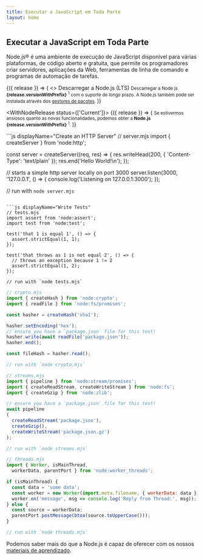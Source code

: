 ```yaml
---
title: Executar a JavaScript em Toda Parte
layout: home
---
```


<section>
<WithBadge section="index" />

<div>
  <h1 className="special">Executar a JavaScript em Toda Parte</h1>

  Node.js® é uma ambiente de execução de JavaScript disponível para várias plataformas, de código aberto e gratuita, que permite os programadores criar servidores, aplicações da Web, ferramentas de linha de comando e programas de automação de tarefas.
</div>

<div>
  <WithNodeRelease status={['LTS']}>
    {({ release }) => (
      <>
        <DownloadButton release={release}>Descarregar a Node.js (LTS)</DownloadButton>
        <small>
          Descarregar a Node.js <b>{release.versionWithPrefix}</b>
          <sup title="Descarregar um instalador da Node.js para a nossa plataforma atual">1</sup> com o suporte de longo prazo.
          A Node.js também pode ser instalada através dos <a href="/download/package-manager">gestores de pacotes</a>.
        </small>
      </>
    )}
  </WithNodeRelease>

  <WithNodeRelease status={['Current']}>
    {({ release }) => (
      <small>
        Se estivermos ansiosos quanto as novas funcionalidades,
        podemos obter a <b>Node.js <DownloadLink release={release}>{release.versionWithPrefix}</DownloadLink></b>
        <sup title="Descarregar um instalador da Node.js para a nossa plataforma atual">1</sup>.
      </small>
    )}
  </WithNodeRelease>
</div>
</section>

<section>
<div>
  ```js displayName="Create an HTTP Server"
  // server.mjs
  import { createServer } from 'node:http';

  const server = createServer((req, res) => {
    res.writeHead(200, { 'Content-Type': 'text/plain' });
    res.end('Hello World!\n');
  });

  // starts a simple http server locally on port 3000
  server.listen(3000, '127.0.0.1', () => {
    console.log('Listening on 127.0.0.1:3000');
  });

  // run with `node server.mjs`
  ```

  ```js displayName="Write Tests"
  // tests.mjs
  import assert from 'node:assert';
  import test from 'node:test';

  test('that 1 is equal 1', () => {
    assert.strictEqual(1, 1);
  });

  test('that throws as 1 is not equal 2', () => {
    // throws an exception because 1 != 2
    assert.strictEqual(1, 2);
  });

  // run with `node tests.mjs`
  ```

  ```js displayName="Read and Hash a File"
  // crypto.mjs
  import { createHash } from 'node:crypto';
  import { readFile } from 'node:fs/promises';

  const hasher = createHash('sha1');

  hasher.setEncoding('hex');
  // ensure you have a `package.json` file for this test!
  hasher.write(await readFile('package.json'));
  hasher.end();

  const fileHash = hasher.read();

  // run with `node crypto.mjs`
  ```

  ```js displayName="Streams Pipeline"
  // streams.mjs
  import { pipeline } from 'node:stream/promises';
  import { createReadStream, createWriteStream } from 'node:fs';
  import { createGzip } from 'node:zlib';

  // ensure you have a `package.json` file for this test!
  await pipeline
  (
    createReadStream('package.json'),
    createGzip(),
    createWriteStream('package.json.gz')
  );

  // run with `node streams.mjs`
  ```

  ```js displayName="Work with Threads"
  // threads.mjs
  import { Worker, isMainThread,
    workerData, parentPort } from 'node:worker_threads';

  if (isMainThread) {
    const data = 'some data';
    const worker = new Worker(import.meta.filename, { workerData: data });
    worker.on('message', msg => console.log('Reply from Thread:', msg));
  } else {
    const source = workerData;
    parentPort.postMessage(btoa(source.toUpperCase()));
  }

  // run with `node threads.mjs`
  ```
</div>

Podemos saber mais do que a Node.js é capaz de oferecer com os nossos [materiais de aprendizado](/learn).
</section>
